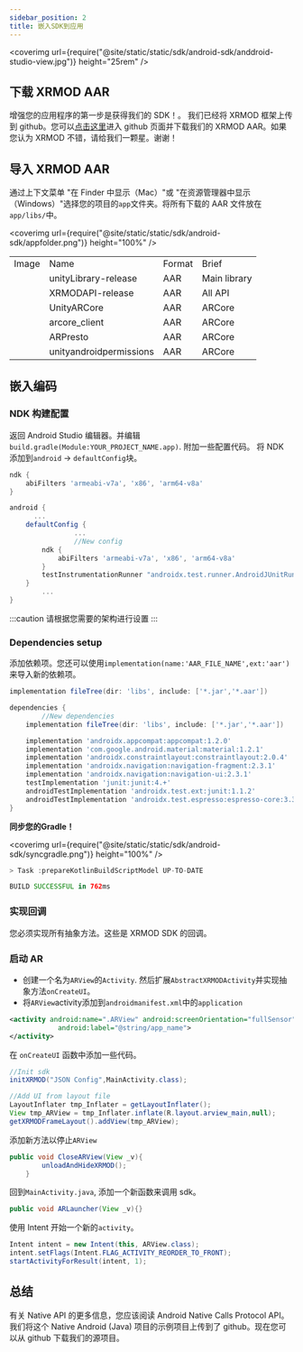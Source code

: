 ```yaml
---
sidebar_position: 2
title: 嵌入SDK到应用
---
```



<coverimg url={require("@site/static/static/sdk/android-sdk/anddroid-studio-view.jpg")} height="25rem" />

## 下载 XRMOD AAR

增强您的应用程序的第一步是获得我们的 SDK！。
我们已经将 XRMOD 框架上传到 github。您可以[点击这里](https://github.com/Phantomxm2021/ARMOD-Framework)进入 github 页面并下载我们的 XRMOD AAR。如果您认为 XRMOD 不错，请给我们一颗星。谢谢！

## 导入 XRMOD AAR

通过上下文菜单 "在 Finder 中显示（Mac）"或 "在资源管理器中显示（Windows）"选择您的项目的`app`文件夹。将所有下载的 AAR 文件放在`app/libs/`中。

<coverimg url={require("@site/static/static/sdk/android-sdk/appfolder.png")} height="100%" />

<table>
  <tr>
    <td>Image</td>
    <td>Name</td>
    <td>Format</td>
    <td>Brief</td>
  </tr>
  <tr>
    <td rowspan="7">
      <coverimg url={require("@site/static/static/sdk/android-sdk/dragtoset.png")} height="25rem" />
    </td>
  </tr>
  <tr>
    <td>unityLibrary-release</td>
    <td>AAR</td>
    <td>Main library</td>
  </tr>
  <tr>
    <td>XRMODAPI-release</td>
    <td>AAR</td>
    <td>All API</td>
  </tr>
  <tr>
    <td>UnityARCore</td>
    <td>AAR</td>
    <td>ARCore</td>
  </tr>
  <tr>
    <td>arcore_client</td>
    <td>AAR</td>
    <td>ARCore</td>
  </tr>
  <tr>
    <td>ARPresto</td>
    <td>AAR</td>
    <td>ARCore</td>
  </tr>
  <tr>
    <td>unityandroidpermissions</td>
    <td>AAR</td>
    <td>ARCore</td>
  </tr>
</table>

## 嵌入编码

### NDK 构建配置

返回 Android Studio 编辑器。并编辑`build.gradle(Module:YOUR_PROJECT_NAME.app)`. 附加一些配置代码。
将 NDK 添加到`android` -> `defaultConfig`块。

```gradle title="build.gradle(Module:ProjectName.app)"
ndk {
    abiFilters 'armeabi-v7a', 'x86', 'arm64-v8a'
}
```

```gradle title="build.gradle(Module:ProjectName.app)"
android {
	  ...
    defaultConfig {
				...
				//New config
        ndk {
            abiFilters 'armeabi-v7a', 'x86', 'arm64-v8a'
        }
        testInstrumentationRunner "androidx.test.runner.AndroidJUnitRunner"
    }
		...
}
```

:::caution
请根据您需要的架构进行设置
:::

### Dependencies setup

添加依赖项。您还可以使用`implementation(name:'AAR_FILE_NAME',ext:'aar')`来导入新的依赖项。

```gradle title="build.gradle(Module:ProjectName.app)"
implementation fileTree(dir: 'libs', include: ['*.jar','*.aar'])
```

```gradle title="build.gradle(Module:ProjectName.app)"
dependencies {
		//New dependencies
    implementation fileTree(dir: 'libs', include: ['*.jar','*.aar'])

    implementation 'androidx.appcompat:appcompat:1.2.0'
    implementation 'com.google.android.material:material:1.2.1'
    implementation 'androidx.constraintlayout:constraintlayout:2.0.4'
    implementation 'androidx.navigation:navigation-fragment:2.3.1'
    implementation 'androidx.navigation:navigation-ui:2.3.1'
    testImplementation 'junit:junit:4.+'
    androidTestImplementation 'androidx.test.ext:junit:1.1.2'
    androidTestImplementation 'androidx.test.espresso:espresso-core:3.3.0'
}
```

**同步您的Gradle！**

<coverimg url={require("@site/static/static/sdk/android-sdk/syncgradle.png")} height="100%" />

```gradle title="catlog"
> Task :prepareKotlinBuildScriptModel UP-TO-DATE

BUILD SUCCESSFUL in 762ms
```

### 实现回调

您必须实现所有抽象方法。这些是 XRMOD SDK 的回调。

### 启动 AR

- 创建一个名为`ARView`的`Activity`. 然后扩展`AbstractXRMODActivity`并实现抽象方法`onCreateUI`。
- 将`ARView`activity添加到`androidmanifest.xml`中的`application`

```xml title="androidmanifest.xml"
<activity android:name=".ARView" android:screenOrientation="fullSensor" android:configChanges="mcc|mnc|locale|touchscreen|keyboard|keyboardHidden|navigation|orientation|screenLayout|uiMode|screenSize|smallestScreenSize|fontScale|layoutDirection|density" android:hardwareAccelerated="false" android:process=":Unity"
            android:label="@string/app_name">
</activity>
```

在 `onCreateUI` 函数中添加一些代码。

```java
//Init sdk
initXRMOD("JSON Config",MainActivity.class);

//Add UI from layout file
LayoutInflater tmp_Inflater = getLayoutInflater();
View tmp_ARView = tmp_Inflater.inflate(R.layout.arview_main,null);
getXRMODFrameLayout().addView(tmp_ARView);
```

添加新方法以停止`ARView`

```java
public void CloseARView(View _v){
        unloadAndHideXRMOD();
    }
```

回到`MainActivity.java`, 添加一个新函数来调用 sdk。

```java
public void ARLauncher(View _v){}
```

使用 Intent 开始一个新的`activity`。

```java
Intent intent = new Intent(this, ARView.class);
intent.setFlags(Intent.FLAG_ACTIVITY_REORDER_TO_FRONT);
startActivityForResult(intent, 1);
```

## 总结

有关 Native API 的更多信息，您应该阅读 Android Native Calls Protocol API。我们将这个 Native Android (Java) 项目的示例项目上传到了 github。现在您可以从 github 下载我们的源项目。
